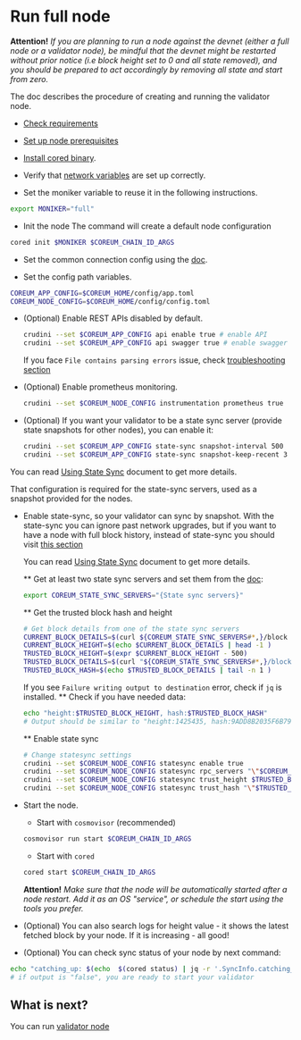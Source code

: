 # Run full node

**Attention!** *If you are planning to run a node against the devnet (either a full node or a validator node),
be mindful that the devnet might be restarted without prior notice (i.e block height set to 0 and all state removed),
and you should be prepared to act accordingly by removing all state and start from zero.*

The doc describes the procedure of creating and running the validator node.

* [Check requirements](/docs/become-validator/essentials/system-requirements)

* [Set up node prerequisites](/docs/become-validator/essentials/node-prerequisites)

* [Install cored binary](/docs/become-validator/essentials/install-cored).

* Verify that [network variables](/docs/become-validator/essentials/network-variables) are set up correctly.

* Set the moniker variable to reuse it in the following instructions.
```bash
export MONIKER="full"
```

* Init the node
The command will create a default node configuration
```bash
cored init $MONIKER $COREUM_CHAIN_ID_ARGS
```

* Set the common connection config using the [doc](/docs/become-validator/essentials/connection-config).

* Set the config path variables.

```bash
COREUM_APP_CONFIG=$COREUM_HOME/config/app.toml
COREUM_NODE_CONFIG=$COREUM_HOME/config/config.toml
```

* (Optional) Enable REST APIs disabled by default.
  ```bash
  crudini --set $COREUM_APP_CONFIG api enable true # enable API
  crudini --set $COREUM_APP_CONFIG api swagger true # enable swagger UI for the API
  ```
  If you face `File contains parsing errors`  issue, check [troubleshooting section](/docs/become-validator/troubleshooting)

* (Optional) Enable prometheus monitoring.
  ```bash
  crudini --set $COREUM_NODE_CONFIG instrumentation prometheus true
  ```

* (Optional) If you want your validator to be a state sync server (provide state snapshots for other nodes), you can enable it:
  ```bash
  crudini --set $COREUM_APP_CONFIG state-sync snapshot-interval 500
  crudini --set $COREUM_APP_CONFIG state-sync snapshot-keep-recent 3
  ```
 You can read <a href="https://docs.tendermint.com/v0.34/tendermint-core/state-sync.html" target="_blank" rel="noopener noreferrer" className="text-[#24D494] font-bold">Using State Sync</a> document to get more details.

  That configuration is required for the state-sync servers, used as a snapshot provided for the nodes.

* Enable state-sync, so your validator can sync by snapshot.
  With the state-sync you can ignore past network upgrades, but if you want to have a node with full block history,
  instead of state-sync you should visit <a href="/docs/become-validator/upgrades/history" target="_blank" rel="noopener noreferrer" className="text-[#24D494] font-bold">this section</a>

  You can read <a href="https://docs.tendermint.com/v0.34/tendermint-core/state-sync.html" target="_blank" rel="noopener noreferrer" className="text-[#24D494] font-bold">Using State Sync</a> document to get more details.

  ** Get at least two state sync servers and set them from the [doc](/docs/become-validator/essentials/network-variables):
  ```bash
  export COREUM_STATE_SYNC_SERVERS="{State sync servers}"
  ```

  ** Get the trusted block hash and height

  ```bash
  # Get block details from one of the state sync servers
  CURRENT_BLOCK_DETAILS=$(curl ${COREUM_STATE_SYNC_SERVERS#*,}/block | jq -r '.result.block.header.height + "\n" + .result.block_id.hash')
  CURRENT_BLOCK_HEIGHT=$(echo $CURRENT_BLOCK_DETAILS | head -1 )
  TRUSTED_BLOCK_HEIGHT=$(expr $CURRENT_BLOCK_HEIGHT - 500)
  TRUSTED_BLOCK_DETAILS=$(curl "${COREUM_STATE_SYNC_SERVERS#*,}/block?height=${TRUSTED_BLOCK_HEIGHT}" | jq -r '.result.block.header.height + "\n" + .result.block_id.hash')
  TRUSTED_BLOCK_HASH=$(echo $TRUSTED_BLOCK_DETAILS | tail -n 1 )
  ```
  If you see `Failure writing output to destination` error, check if `jq` is installed.
** Check if you have needed data:
  ```bash
  echo "height:$TRUSTED_BLOCK_HEIGHT, hash:$TRUSTED_BLOCK_HASH"
  # Output should be similar to "height:1425435, hash:9ADD8B2035F6B79F58B75D6F66A4B9B148787204553344295C7117417AEB856C"
  ```

  **  Enable state sync
  ```bash
  # Change statesync settings
  crudini --set $COREUM_NODE_CONFIG statesync enable true
  crudini --set $COREUM_NODE_CONFIG statesync rpc_servers "\"$COREUM_STATE_SYNC_SERVERS\""
  crudini --set $COREUM_NODE_CONFIG statesync trust_height $TRUSTED_BLOCK_HEIGHT
  crudini --set $COREUM_NODE_CONFIG statesync trust_hash "\"$TRUSTED_BLOCK_HASH\""
  ```

* Start the node.

    * Start with `cosmovisor` (recommended)
  ```bash
  cosmovisor run start $COREUM_CHAIN_ID_ARGS
  ```

    * Start with `cored`
   ```bash
  cored start $COREUM_CHAIN_ID_ARGS
  ```

  **Attention!** *Make sure that the node will be automatically started after a node restart. Add it as
  an OS "service",
  or schedule the start using the tools you prefer.*

* (Optional) You can also search logs for height value - it shows the latest fetched block by your node. If it is increasing - all good!

* (Optional) You can check sync status of your node by next command:
```bash
echo "catching_up: $(echo  $(cored status) | jq -r '.SyncInfo.catching_up')"
# if output is "false", you are ready to start your validator
```

## What is next?

You can run [validator node](/docs/become-validator/validator/run-validator)
